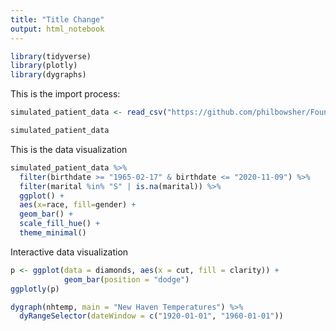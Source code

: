```yaml
---
title: "Title Change"
output: html_notebook
---
```


```r
library(tidyverse)
library(plotly)
library(dygraphs)
```


This is the import process:

```r
simulated_patient_data <- read_csv("https://github.com/philbowsher/Foundation-of-the-R-Workflow-workshop-2019-09-06/raw/master/Examples/data/simulated_patient_data.csv")

simulated_patient_data
```

This is the data visualization

```r
simulated_patient_data %>%
  filter(birthdate >= "1965-02-17" & birthdate <= "2020-11-09") %>%
  filter(marital %in% "S" | is.na(marital)) %>%
  ggplot() +
  aes(x=race, fill=gender) +
  geom_bar() +
  scale_fill_hue() +
  theme_minimal()
```

Interactive data visualization

```r

p <- ggplot(data = diamonds, aes(x = cut, fill = clarity)) +
            geom_bar(position = "dodge")
ggplotly(p)
```


```r
dygraph(nhtemp, main = "New Haven Temperatures") %>% 
  dyRangeSelector(dateWindow = c("1920-01-01", "1960-01-01"))
```

